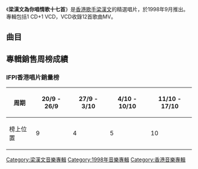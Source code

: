 {{unreferenced|time=2016-03-15T10:57:11+00:00}}
{{Album infobox | <!-- See Wikipedia:WikiProject_Albums -->
| Name        = 梁漢文為你唱情歌十七首
| Type        = 精選
| Artist      = [[梁漢文|梁漢文]]
| Cover       = 梁漢文為你唱歌十七首.jpg
| Released    = 1998年
| Recorded    = 1998年
| Genre       = [[粵語流行音樂|粵語流行音樂]]
| Length      = 
| Label       = [[華星唱片|華星唱片]]
| Last album  = [[星火_(梁漢文專輯)|星火]]<br>（1998年）
| This album  = '''梁漢文為你唱情歌十七首'''<br>（1998年）
| Next album  = [[隨時行樂|隨時行樂]]<br>（1999年）
}}

《'''梁漢文為你唱情歌十七首'''》是[[香港|香港]][[歌手|歌手]][[梁漢文|梁漢文]]的精選唱片，於1998年9月推出。專輯包括1 CD+1 VCD，VCD收錄12首歌曲MV。

==曲目==
{{Tracklist
| headline = CD
| font_size = 100%

| extra_column = 首次收錄專輯

| title1 = 錯先生
| music1 = Billy Chan
| lyrics1 = 黃偉文
| arranger1 = Billy Chan
| producer1 = 趙增熹
| extra1 = [[星火_(梁漢文專輯)|星火]]

| title2 = 普通朋友
| music2 = 李偲菘
| lyrics2 = 黃偉文
| arranger2 = Terence Teo
| producer2 = 李偲菘
| extra2 = [[星火_(梁漢文專輯)|星火]]

| title3 = 請你
| music3 = 林慕德
| lyrics3 = 林夕
| arranger3 = 林慕德
| producer3 = 林慕德
| extra3 = 大激想

| title4 = 好朋友
| music4 = 伍樂城
| lyrics4 = 林夕
| arranger4 = 伍樂城
| producer4 = 趙增熹
| extra4 = [[好朋友|好朋友]]

| title5 = 斷了氣
| music5 = 馮正
| lyrics5 = 黃偉文
| arranger5 = 符元偉
| producer5 = 趙增熹
| extra5 = [[好朋友|好朋友]]

| title6 = 聽說你愛我
| music6 = 吳國敬
| lyrics6 = 黃偉文
| arranger6 = 伍樂城
| producer6 = 趙增熹
| extra6 = [[星火_(梁漢文專輯)|星火]]

| title7 = 纏綿遊戲
| music7 = 申昇勳
| lyrics7 = 林夕
| arranger7 = 符元偉
| producer7 = 江港生/陳德建
| extra7 = [[不願一個人_(梁漢文專輯)|不願一個人]]

| title8 = 移情別戀
| music8 = 鄭華娟
| lyrics8 = 張美賢
| arranger8 = 張兆鴻
| producer8 = 江港生
| extra8 = [[移情別戀_(專輯)|移情別戀]]

| title9 = 傷了三個心
| music9 = 黃丹儀
| lyrics9 = 李敏
| arranger9 = Roel Garcia
| producer9 = 陳德建
| extra9 = [[抱着你感覺很好_(梁漢文專輯)|抱着你感覺很好]]

| title10 = 衣櫃裡的男人
| music10 = 伍樂城
| lyrics10 = 陳少琪
| arranger10 = 伍樂城
| producer10 = 趙增熹
| extra10 = [[偷吻_(梁漢文專輯)|偷吻]]

| title11 = 一世一次戀愛
| music11 = 張宇
| lyrics11 = 張美賢/鄭和
| arranger11 = 陳德建
| producer11 = 陳德建
| extra11 = [[壹精選|壹精選]]

| title12 = 角度
| music12 = 趙增熹
| lyrics12 = 陳少琪
| arranger12 = 趙增熹
| producer12 = 趙增熹
| extra12 = [[偷吻_(梁漢文專輯)|偷吻]]

| title13 = 流離夜雨......雨中花
| music13 = Eric Carmen<BR>Sergei Rachmaninoff
| lyrics13 = 周禮茂
| arranger13 = 趙增熹<BR>梁偉基
| producer13 = 許願
| extra13 = [[糊塗感情|糊塗感情]]

| title14 = 可不可不可以
| music14 = 黃韻玲
| lyrics14 = 郭啟華
| arranger14 = 伍樂城
| producer14 = 趙增熹
| extra14 = [[呼吸_(梁漢文專輯)|呼吸]]

| title15 = 愛與情
| music15 = 李偲菘
| lyrics15 = 林夕
| arranger15 = Robert Seng
| producer15 = 陳德建
| extra15 = [[抱着你感覺很好_(梁漢文專輯)|抱着你感覺很好]]

| title16 = 多多少少
| music16 = 黃國倫
| lyrics16 = 林夕
| arranger16 = 王豫民
| producer16 = 黃國倫
| extra16 = [[抱着你感覺很好_(梁漢文專輯)|抱着你感覺很好]]

| title17 = 不一樣的夏 (楊千嬅/陳奕迅合唱)
| music17 = 于逸堯
| lyrics17 = 何秀萍
| arranger17 = 梁基爵
| producer17 = 于逸堯/梁基爵
| extra17 = 楊千嬅體驗入學

}}

{{tracklist
| headline        = VCD

| title1          = 錯先生

| title2          = 普通朋友

| title3          = 好朋友

| title4          = 我需要的只是愛

| title5          = 纏綿遊戲

| title6          = 角度

| title7          = 移情別戀

| title8          = 愛與情

| title9          = 傷了三個心

| title10         = 衣櫃裡的男人

| title11         = 一世一次戀愛

| title12         = 呼吸

}}

==專輯銷售周榜成績==
===IFPI香港唱片銷量榜===
{|class="wikitable"
!周期!!20/9 - 26/9!!27/9 - 3/10!!4/10 - 10/10!!11/10 - 17/10
|-
!榜上位置!!9!!4!!5!!10
|}

{{梁漢文}}
[[Category:梁漢文音樂專輯|Category:梁漢文音樂專輯]]
[[Category:1998年音樂專輯|Category:1998年音樂專輯]]
[[Category:香港音樂專輯|Category:香港音樂專輯]]
